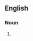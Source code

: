 {{also|saïgas}}

==English==

===Noun===
{{head|en|noun plural form}}

# {{plural of|saiga|lang=en}}